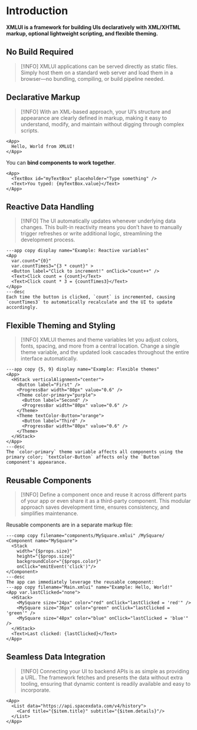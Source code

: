 # Introduction

**XMLUI is a framework for building UIs declaratively with XML/XHTML markup, optional lightweight scripting, and flexible theming.**

## No Build Required

>[!INFO]
> XMLUI applications can be served directly as static files. Simply host them on a standard web server and load them in
  a browser—no bundling, compiling, or build pipeline needed.

## Declarative Markup

>[!INFO]
> With an XML-based approach, your UI’s structure and appearance are clearly defined in markup, making it easy to
  understand, modify, and maintain without digging through complex scripts.

```xmlui-pg copy display name="Example: Hello, World!"
<App>
  Hello, World from XMLUI!
</App>
```

You can **bind components to work together**.

```xmlui-pg copy display name="Example: Bind components"
<App>
  <TextBox id="myTextBox" placeholder="Type something" />
  <Text>You typed: {myTextBox.value}</Text>
</App>
```

## Reactive Data Handling

>[!INFO]
> The UI automatically updates whenever underlying data changes. This built-in reactivity means you don’t have to
  manually trigger refreshes or write additional logic, streamlining the development process.

```xmlui-pg
---app copy display name="Example: Reactive variables"
<App
  var.count="{0}"
  var.countTimes3="{3 * count}" >
  <Button label="Click to increment!" onClick="count++" />
  <Text>Click count = {count}</Text>
  <Text>Click count * 3 = {countTimes3}</Text>
</App>
---desc
Each time the button is clicked, `count` is incremented, causing `countTimes3` to automatically recalculate and the UI to update accordingly.
```

## Flexible Theming and Styling

>[!INFO]
>  XMLUI themes and theme variables let you adjust colors, fonts, spacing, and more from a central location. Change a single theme variable, and the updated look cascades throughout the entire interface automatically.

```xmlui-pg
---app copy {5, 9} display name="Example: Flexible themes"
<App>
  <HStack verticalAlignment="center">
    <Button label="First" />
    <ProgressBar width="80px" value="0.6" />
    <Theme color-primary="purple">
      <Button label="Second" />
      <ProgressBar width="80px" value="0.6" />
    </Theme>
    <Theme textColor-Button="orange">
      <Button label="Third" />
      <ProgressBar width="80px" value="0.6" />
    </Theme>
  </HStack>
</App>
---desc
The `color-primary` theme variable affects all components using the primary color; `textColor-Button` affects only the `Button` component's appearance.
```

## Reusable Components

>[!INFO]
> Define a component once and reuse it across different parts of your app or even share it as a third-party component. This modular approach saves development time, ensures consistency, and simplifies maintenance.

Reusable components are in a separate markup file:

```xmlui-pg 
---comp copy filename="components/MySquare.xmlui" /MySquare/
<Component name="MySquare">
  <Stack
    width="{$props.size}"
    height="{$props.size}"
    backgroundColor="{$props.color}"
    onClick="emitEvent('click')"/>
</Component>
---desc
The app can immediately leverage the reusable component:
---app copy filename="Main.xmlui" name="Example: Hello, World!"
<App var.lastClicked="none">
  <HStack>
    <MySquare size="24px" color="red" onClick="lastClicked = 'red'" />
    <MySquare size="36px" color="green" onClick="lastClicked = 'green'" />
    <MySquare size="48px" color="blue" onClick="lastClicked = 'blue'" />
  </HStack>
  <Text>Last clicked: {lastClicked}</Text>
</App>
```

## Seamless Data Integration

>[!INFO]
> Connecting your UI to backend APIs is as simple as providing a URL. The framework fetches and presents the data
  without extra tooling, ensuring that dynamic content is readily available and easy to incorporate.

```xmlui-pg copy display name="Example: Fetch and display data" height="300px"
<App>
  <List data="https://api.spacexdata.com/v4/history">
    <Card title="{$item.title}" subtitle="{$item.details}"/>
  </List>
</App>
```
